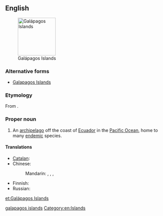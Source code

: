 ==English==
{{wikipedia}}
[[File:Galapagos Island Names.svg|thumb|right|120px|Galápagos Islands]]

===Alternative forms===
* [[Galapagos Islands]]

===Etymology===
From {{etyl|es}} {{term|galápago}}.

===Proper noun===
{{en-proper noun|sg=[[Galápagos]] [[Islands]]}}

# An [[archipelago]] off the coast of [[Ecuador]] in the [[Pacific Ocean]], home to many [[endemic]] species.

====Translations====
{{trans-top|the archipelago}}
* [[Catalan]]: {{t|ca|illes Galápagos|f}}
* Chinese:
*: Mandarin: {{t|cmn|加拉帕戈斯群島|sc=Hani}}, {{t|cmn|加拉帕戈斯群岛|tr=Jiālāpàgēsī Qúndǎo|sc=Hani}}, {{t|cmn|科隆群島|sc=Hani}}, {{t|cmn|科隆群岛|tr=Kēlóng Qúndǎo|sc=Hani}}
{{trans-mid}}
* Finnish: {{t-|fi|Galápagossaaret}}
* Russian: {{t|ru|Галапагосские острова|m|p|tr=Galapagósskije ostrová}}
{{trans-bottom}}

[[Category:English terms spelled with Á|galapagos islands]]
[[Category:en:Islands]]

[[et:Galápagos Islands]]